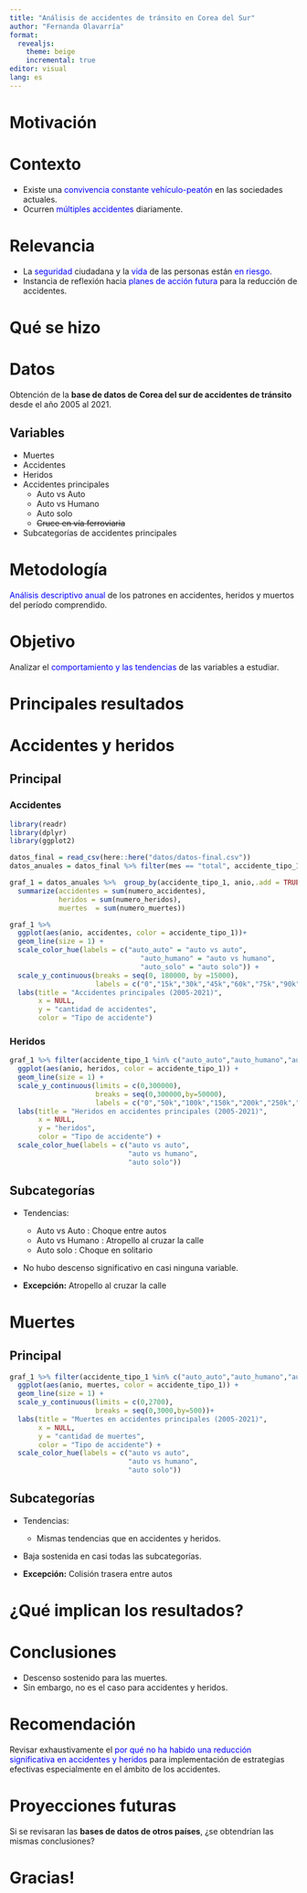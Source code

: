 ```yaml
---
title: "Análisis de accidentes de tránsito en Corea del Sur"
author: "Fernanda Olavarría"
format: 
  revealjs:
    theme: beige
    incremental: true
editor: visual
lang: es
---
```


# Motivación

# Contexto

-   Existe una [convivencia constante vehículo-peatón]{style="color: blue;"} en las sociedades actuales.
-   Ocurren [múltiples accidentes]{style="color: blue;"} diariamente.

# Relevancia

-   La [seguridad]{style="color: blue;"} ciudadana y la [vida]{style="color: blue;"} de las personas están [en riesgo]{style="color: blue;"}.
-   Instancia de reflexión hacia [planes de acción futura]{style="color: blue;"} para la reducción de accidentes.

# Qué se hizo

# Datos

Obtención de la **base de datos de Corea del sur de accidentes de tránsito** desde el año 2005 al 2021.

## Variables

-   Muertes
-   Accidentes
-   Heridos
-   Accidentes principales
    -   Auto vs Auto
    -   Auto vs Humano
    -   Auto solo
    -   ~~Cruce en vía ferroviaria~~
-   Subcategorías de accidentes principales

# Metodología

[Análisis descriptivo anual]{style="color: blue;"} de los patrones en accidentes, heridos y muertos del período comprendido.

# Objetivo

Analizar el [comportamiento y las tendencias]{style="color: blue;"} de las variables a estudiar.

# Principales resultados

# Accidentes y heridos

## Principal

::: panel-tabset
### Accidentes

```r
library(readr)
library(dplyr)
library(ggplot2)

datos_final = read_csv(here::here("datos/datos-final.csv"))
datos_anuales = datos_final %>% filter(mes == "total", accidente_tipo_1 %in% c("auto_auto","auto_humano","auto_solo"))

graf_1 = datos_anuales %>%  group_by(accidente_tipo_1, anio,.add = TRUE) %>% 
  summarize(accidentes = sum(numero_accidentes),
            heridos = sum(numero_heridos),
            muertes  = sum(numero_muertes))

graf_1 %>%
  ggplot(aes(anio, accidentes, color = accidente_tipo_1))+
  geom_line(size = 1) +
  scale_color_hue(labels = c("auto_auto" = "auto vs auto",
                                "auto_humano" = "auto vs humano",
                                "auto_solo" = "auto solo")) +
  scale_y_continuous(breaks = seq(0, 180000, by =15000),
                     labels = c("0","15k","30k","45k","60k","75k","90k","105k","120k","135k","150k","165k","180k")) + 
  labs(title = "Accidentes principales (2005-2021)",
       x = NULL,
       y = "cantidad de accidentes",
       color = "Tipo de accidente")
```

### Heridos

```r
graf_1 %>% filter(accidente_tipo_1 %in% c("auto_auto","auto_humano","auto_solo")) %>% 
  ggplot(aes(anio, heridos, color = accidente_tipo_1)) + 
  geom_line(size = 1) + 
  scale_y_continuous(limits = c(0,300000),
                     breaks = seq(0,300000,by=50000),
                     labels = c("0","50k","100k","150k","200k","250k","300k"))+
  labs(title = "Heridos en accidentes principales (2005-2021)",
       x = NULL,
       y = "heridos",
       color = "Tipo de accidente") + 
  scale_color_hue(labels = c("auto vs auto",
                             "auto vs humano",
                             "auto solo"))
```
:::

## Subcategorías

-   Tendencias:
    -   Auto vs Auto : Choque entre autos
    -   Auto vs Humano : Atropello al cruzar la calle
    -   Auto solo : Choque en solitario
-   No hubo descenso significativo en casi ninguna variable. 

- **Excepción:** Atropello al cruzar la calle

# Muertes

## Principal

```r
graf_1 %>% filter(accidente_tipo_1 %in% c("auto_auto","auto_humano","auto_solo")) %>% 
  ggplot(aes(anio, muertes, color = accidente_tipo_1)) + 
  geom_line(size = 1) + 
  scale_y_continuous(limits = c(0,2700),
                     breaks = seq(0,3000,by=500))+
  labs(title = "Muertes en accidentes principales (2005-2021)",
       x = NULL,
       y = "cantidad de muertes",
       color = "Tipo de accidente") + 
  scale_color_hue(labels = c("auto vs auto",
                             "auto vs humano",
                             "auto solo"))
```

## Subcategorías

-   Tendencias:
    - Mismas tendencias que en accidentes y heridos.
-   Baja sostenida en casi todas las subcategorías.

- **Excepción:** Colisión trasera entre autos

# ¿Qué implican los resultados?

# Conclusiones

-   Descenso sostenido para las muertes.
-   Sin embargo, no es el caso para accidentes y heridos.


# Recomendación

Revisar exhaustivamente el [por qué no ha habido una reducción significativa en accidentes y heridos]{style="color: blue;"} para implementación de estrategias efectivas especialmente en el ámbito de los accidentes.

# Proyecciones futuras

Si se revisaran las **bases de datos de otros países**, ¿se obtendrían las mismas conclusiones?

# Gracias!
